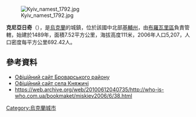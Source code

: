 {{coord|50|27|45|N|30|47|1|E|scale:30000|display=title}}

[[Image:Kyiv_namest_1792.jpg|right]]
<!-- 檔案不存在 [[Image:Меморіал_Княжичі.JPG|right]] -->
<!-- 檔案不存在 [[Image:Лагунова_Княжичі.JPG|right]] -->
<!-- 檔案不存在 [[Image:Новосьолов_Княжичі.JPG|right]] -->

'''克尼亞日奇'''（{{lang-uk|Княжичі}}），是[[烏克蘭|烏克蘭]]的城鎮，位於該國中北部[[基輔州|基輔州]]，由[[布羅瓦里區|布羅瓦里區]]負責管轄，始建於1489年，面積7.52平方公里，海拔高度111米，2006年人口5,207，人口密度每平方公里692.42人。

==參考資料==
* [http://www.brovary-region.com.ua/html/main/map/knyag.htm Офіційний сайт Броварського району]{{dead link|date=2017年11月 |bot=InternetArchiveBot |fix-attempted=yes }}
* [https://web.archive.org/web/20160109160408/http://knyazichy.org.ua/ Офіційний сайт села Княжичі]
* https://web.archive.org/web/20100612040735/http://who-is-who.com.ua/bookmaket/miskiev2006/6/38.html

{{Ukraine-geo-stub}}
[[Category:烏克蘭城市|Category:烏克蘭城市]]